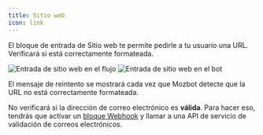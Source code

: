```yaml
---
title: Sitio web
icon: link
---
```


El bloque de entrada de Sitio web te permite pedirle a tu usuario una URL. Verificará si está correctamente formateada.

<Tabs>
  <Tab title="Flujo">
    <Frame>
      <img
        src="/images/blocks/inputs/website-flow.png"
        alt="Entrada de sitio web en el flujo"
        className="rounded-lg"
      />
    </Frame>
  </Tab>
  <Tab title="Bot">
    <Frame>
      <img
        src="/images/blocks/inputs/website-bot.png"
        alt="Entrada de sitio web en el bot"
        className="rounded-lg"
      />
    </Frame>
  </Tab>
</Tabs>

El mensaje de reintento se mostrará cada vez que Mozbot detecte que la URL no está correctamente formateada.

No verificará si la dirección de correo electrónico es **válida**. Para hacer eso, tendrás que activar un [bloque Webhook](/editor/blocks/integrations/webhook) y llamar a una API de servicio de validación de correos electrónicos.
